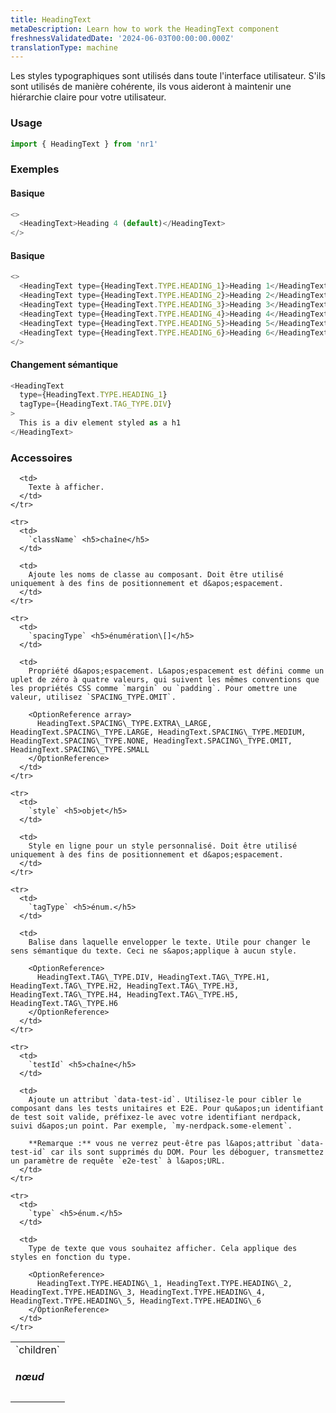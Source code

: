 ```yaml
---
title: HeadingText
metaDescription: Learn how to work the HeadingText component
freshnessValidatedDate: '2024-06-03T00:00:00.000Z'
translationType: machine
---
```


Les styles typographiques sont utilisés dans toute l&apos;interface utilisateur. S&apos;ils sont utilisés de manière cohérente, ils vous aideront à maintenir une hiérarchie claire pour votre utilisateur.

### Usage

```js
import { HeadingText } from 'nr1'
```

### Exemples

#### Basique

```js
<>
  <HeadingText>Heading 4 (default)</HeadingText>
</>
```

#### Basique

```js
<>
  <HeadingText type={HeadingText.TYPE.HEADING_1}>Heading 1</HeadingText>
  <HeadingText type={HeadingText.TYPE.HEADING_2}>Heading 2</HeadingText>
  <HeadingText type={HeadingText.TYPE.HEADING_3}>Heading 3</HeadingText>
  <HeadingText type={HeadingText.TYPE.HEADING_4}>Heading 4</HeadingText>
  <HeadingText type={HeadingText.TYPE.HEADING_5}>Heading 5</HeadingText>
  <HeadingText type={HeadingText.TYPE.HEADING_6}>Heading 6</HeadingText>
</>
```

#### Changement sémantique

```js
<HeadingText
  type={HeadingText.TYPE.HEADING_1}
  tagType={HeadingText.TAG_TYPE.DIV}
>
  This is a div element styled as a h1
</HeadingText>
```

### Accessoires

<table>
  <tbody>
    <tr>
      <td>
        `children` <h5>nœud</h5>
      </td>

      <td>
        Texte à afficher.
      </td>
    </tr>

    <tr>
      <td>
        `className` <h5>chaîne</h5>
      </td>

      <td>
        Ajoute les noms de classe au composant. Doit être utilisé uniquement à des fins de positionnement et d&apos;espacement.
      </td>
    </tr>

    <tr>
      <td>
        `spacingType` <h5>énumération\[]</h5>
      </td>

      <td>
        Propriété d&apos;espacement. L&apos;espacement est défini comme un uplet de zéro à quatre valeurs, qui suivent les mêmes conventions que les propriétés CSS comme `margin` ou `padding`. Pour omettre une valeur, utilisez `SPACING_TYPE.OMIT`.

        <OptionReference array>
          HeadingText.SPACING\_TYPE.EXTRA\_LARGE, HeadingText.SPACING\_TYPE.LARGE, HeadingText.SPACING\_TYPE.MEDIUM, HeadingText.SPACING\_TYPE.NONE, HeadingText.SPACING\_TYPE.OMIT, HeadingText.SPACING\_TYPE.SMALL
        </OptionReference>
      </td>
    </tr>

    <tr>
      <td>
        `style` <h5>objet</h5>
      </td>

      <td>
        Style en ligne pour un style personnalisé. Doit être utilisé uniquement à des fins de positionnement et d&apos;espacement.
      </td>
    </tr>

    <tr>
      <td>
        `tagType` <h5>énum.</h5>
      </td>

      <td>
        Balise dans laquelle envelopper le texte. Utile pour changer le sens sémantique du texte. Ceci ne s&apos;applique à aucun style.

        <OptionReference>
          HeadingText.TAG\_TYPE.DIV, HeadingText.TAG\_TYPE.H1, HeadingText.TAG\_TYPE.H2, HeadingText.TAG\_TYPE.H3, HeadingText.TAG\_TYPE.H4, HeadingText.TAG\_TYPE.H5, HeadingText.TAG\_TYPE.H6
        </OptionReference>
      </td>
    </tr>

    <tr>
      <td>
        `testId` <h5>chaîne</h5>
      </td>

      <td>
        Ajoute un attribut `data-test-id`. Utilisez-le pour cibler le composant dans les tests unitaires et E2E. Pour qu&apos;un identifiant de test soit valide, préfixez-le avec votre identifiant nerdpack, suivi d&apos;un point. Par exemple, `my-nerdpack.some-element`.

        **Remarque :** vous ne verrez peut-être pas l&apos;attribut `data-test-id` car ils sont supprimés du DOM. Pour les déboguer, transmettez un paramètre de requête `e2e-test` à l&apos;URL.
      </td>
    </tr>

    <tr>
      <td>
        `type` <h5>énum.</h5>
      </td>

      <td>
        Type de texte que vous souhaitez afficher. Cela applique des styles en fonction du type.

        <OptionReference>
          HeadingText.TYPE.HEADING\_1, HeadingText.TYPE.HEADING\_2, HeadingText.TYPE.HEADING\_3, HeadingText.TYPE.HEADING\_4, HeadingText.TYPE.HEADING\_5, HeadingText.TYPE.HEADING\_6
        </OptionReference>
      </td>
    </tr>
  </tbody>
</table>